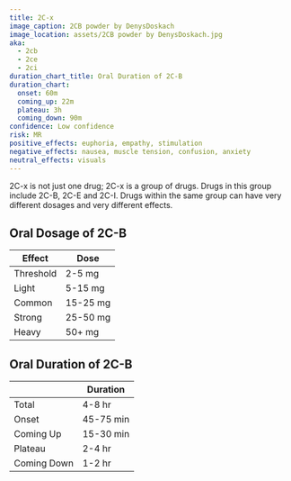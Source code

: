 ---
title: 2C-x
image_caption: 2CB powder by DenysDoskach
image_location: assets/2CB powder by DenysDoskach.jpg
aka:
  - 2cb
  - 2ce
  - 2ci
duration_chart_title: Oral Duration of 2C-B
duration_chart:
  onset: 60m
  coming_up: 22m
  plateau: 3h
  coming_down: 90m
confidence: Low confidence
risk: MR
positive_effects: euphoria, empathy, stimulation
negative_effects: nausea, muscle tension, confusion, anxiety
neutral_effects: visuals
---

2C-x is not just one drug; 2C-x is a group of drugs. Drugs in this group include 2C-B, 2C-E and 2C-I. Drugs within the same group can have very different dosages and very different effects.

## Oral Dosage of 2C-B
| Effect | Dose |
| --- | --- |
| Threshold | 2-5 mg |
| Light | 5-15 mg |
| Common | 15-25 mg |
| Strong | 25-50 mg |
| Heavy | 50+ mg |

## Oral Duration of 2C-B
|  | Duration |
| --- | --- |
| Total | 4-8 hr |
| Onset | 45-75 min |
| Coming Up | 15-30 min |
| Plateau | 2-4 hr |
| Coming Down | 1-2 hr |
